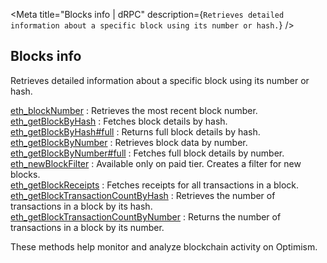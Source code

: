 
<Meta
  title="Blocks info | dRPC"
  description={`Retrieves detailed information about a specific block using its number or hash.`}
/>
## Blocks info

Retrieves detailed information about a specific block using its number or hash.

[eth_blockNumber](/optimism-api/blocksinfo/eth_blockNumber) : Retrieves the most recent block number.  \
[eth_getBlockByHash](/optimism-api/blocksinfo/eth_getBlockByHash) : Fetches block details by hash.  \
[eth_getBlockByHash#full](/optimism-api/blocksinfo/eth_getBlockByHashfull) : Returns full block details by hash.  \
[eth_getBlockByNumber](/optimism-api/blocksinfo/eth_getBlockByNumber) : Retrieves block data by number.  \
[eth_getBlockByNumber#full](/optimism-api/blocksinfo/eth_getBlockByNumberfull) : Fetches full block details by number. \
[eth_newBlockFilter](/optimism-api/blocksinfo/eth_newBlockFilter) : Available only on paid tier. Creates a filter for new blocks.  \
[eth_getBlockReceipts](/optimism-api/blocksinfo/eth_getBlockReceipts) : Fetches receipts for all transactions in a block.  \
[eth_getBlockTransactionCountByHash](/optimism-api/blocksinfo/eth_getBlockTransactionCountByHash) : Retrieves the number of transactions in a block by its hash.  \
[eth_getBlockTransactionCountByNumber](/optimism-api/blocksinfo/eth_getBlockTransactionCountByNumber) : Returns the number of transactions in a block by its number.

These methods help monitor and analyze blockchain activity on Optimism.

<Space h={16} />
<GetStarted />
